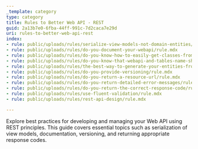 ```yaml
---
_template: category
type: category
title: Rules to Better Web API - REST
guid: 2a13b7e0-6fba-44ff-991c-7d2caca7e29d
uri: rules-to-better-web-api-rest
index:
- rule: public/uploads/rules/serialize-view-models-not-domain-entities/rule.mdx
- rule: public/uploads/rules/do-you-document-your-webapi/rule.mdx
- rule: public/uploads/rules/do-you-know-how-to-easily-get-classes-from-a-json-response/rule.mdx
- rule: public/uploads/rules/do-you-know-that-webapi-and-tables-name-should-be-consistent/rule.mdx
- rule: public/uploads/rules/the-best-way-to-generate-your-entities-from-swagger/rule.mdx
- rule: public/uploads/rules/do-you-provide-versioning/rule.mdx
- rule: public/uploads/rules/do-you-return-a-resource-url/rule.mdx
- rule: public/uploads/rules/do-you-return-detailed-error-messages/rule.mdx
- rule: public/uploads/rules/do-you-return-the-correct-response-code/rule.mdx
- rule: public/uploads/rules/use-fluent-validation/rule.mdx
- rule: public/uploads/rules/rest-api-design/rule.mdx

---
```


Explore best practices for developing and managing your Web API using REST principles. This guide covers essential topics such as serialization of view models, documentation, versioning, and returning appropriate response codes.
